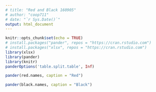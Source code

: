 ```yaml
---
# title: "Red and Black 160905"
# author: "coop711"
# date: "`r Sys.Date()`"
output: html_document
---
```


```r
knitr::opts_chunk$set(echo = TRUE)
# install.packages("pander", repos = "https://cran.rstudio.com")
# install.packages("xlsx", repos = "https://cran.rstudio.com")
library(xlsx)
library(pander)
library(knitr)
panderOptions('table.split.table', Inf)
```

<!--
```r
class_roll <- read.xlsx("../data/class_roll0905.xlsx", 1, startRow = 2, endRow = 101, colIndex = c(3:7, 9), colClasses=rep("character", 6), stringsAsFactors = FALSE)
str(class_roll)
names(class_roll) <- c("dept", "id", "name", "year", "e.mail", "cell.no")
str(class_roll)
```

```r
set.seed(37)
N <- nrow(class_roll) 
red.id <- sample(1:N, size=floor(N/2))
red.id
class_roll$group <- factor(ifelse((1:N) %in% red.id, "red", "black"), levels = c("red", "black"))
black.id<-(1:N)[-red.id]
```
-->

<!--
```r
ID.15<-factor(ifelse(substr(class_roll$id, 1, 4) >= 2015, "younger.15", "older.15"), levels=c("younger.15", "older.15"))
pander(table("15학번 기준" = ID.15, "그룹" = class_roll$group))
ID.14<-factor(ifelse(substr(class_roll$id, 1, 4) >= 2014, "younger.14", "older.14"), levels=c("younger.14", "older.14"))
pander(table("14학번 기준" = ID.14, "그룹" = class_roll$group))
ID.13<-factor(ifelse(substr(class_roll$id, 1, 4) >= 2013, "younger.13", "older.13"), levels=c("younger.13", "older.13"))
pander(table("13학번 기준" = ID.13, "그룹" = class_roll$group))
ID.12<-factor(ifelse(substr(class_roll$id, 1, 4) >= 2012, "younger.12", "older.12"), levels=c("younger.12", "older.12"))
pander(table("12학번 기준" = ID.12, "그룹" = class_roll$group))
```

```r
odd.even <- as.numeric(class_roll$id) %% 2
pander(table("odd_even" = odd.even, "Group"= class_roll$group))
```

```r
e.mail.list <- strsplit(class_roll$e.mail, "@", fixed = TRUE)
mail.com <- mapply("[", e.mail.list, 2)
pander(table("e-mail" = mail.com, "그룹" = class_roll$group))
```

```r
f.name <- substring(class_roll$name, first = 1, last = 1)
pander(table("Family Name" =f.name, "Group" = class_roll$group))
```

```r
pander(class_roll)
#table("단과대학" = class_roll$college, "그룹" = class_roll$group)
```

<P style="page-break-before:always">

```r
gr.id.o <- order(class_roll$group, class_roll$id)
id.by.gr <- class_roll[gr.id.o, c("group", "id", "name")]
red.names <- id.by.gr[id.by.gr$group=="red", c("id", "name")]
# pander(red.names)
black.names <- id.by.gr[id.by.gr$group=="black", c("id", "name")]
# pander(black.names)
# class_roll[red.id, "id"]
# class_roll[black.id, "id"]
# cbind(class_roll[red.id, "id"], class_roll[black.id, "id"])
# red.black.df <- data.frame("Red" = red.names, "Black" = black.names, row.names = NULL)
# red.black.ls <- list("Red" = red.names, "Black" = black.names)
# names(red.black.df) <- c("Red", "Black")
# pander(red.black.ls)
#kable(red.black.df, align = c("c", "c", "c", "c"))
```
-->

```r
pander(red.names, caption = "Red")
```

<P style="page-break-before:always">

```r
pander(black.names, caption = "Black")
```



<!--
```r
save.image("../R/red_and_black_160905_data.rda")
```
-->